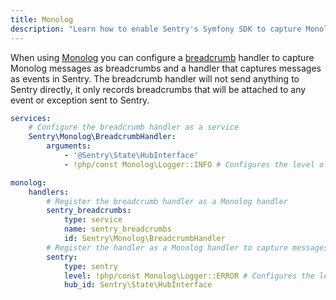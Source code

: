 ```yaml
---
title: Monolog
description: "Learn how to enable Sentry's Symfony SDK to capture Monolog events."
---
```


When using [Monolog](https://github.com/Seldaek/monolog) you can configure a [breadcrumb](../../enriching-events/breadcrumbs/) handler to capture Monolog messages as breadcrumbs and a handler that captures messages as events in Sentry.
The breadcrumb handler will not send anything to Sentry directly, it only records breadcrumbs that will be attached to any event or exception sent to Sentry.

```yaml
services:
    # Configure the breadcrumb handler as a service
    Sentry\Monolog\BreadcrumbHandler:
        arguments:
            - '@Sentry\State\HubInterface'
            - !php/const Monolog\Logger::INFO # Configures the level of messages to capture as breadcrumbs

monolog:
    handlers:
        # Register the breadcrumb handler as a Monolog handler
        sentry_breadcrumbs:
            type: service
            name: sentry_breadcrumbs
            id: Sentry\Monolog\BreadcrumbHandler
        # Register the handler as a Monolog handler to capture messages as events
        sentry:
            type: sentry
            level: !php/const Monolog\Logger::ERROR # Configures the level of messages to capture as events
            hub_id: Sentry\State\HubInterface
```
